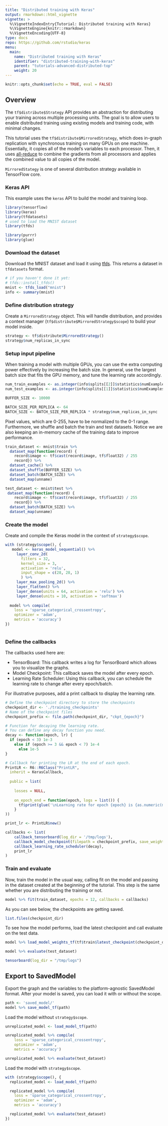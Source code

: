 ```yaml
---
title: "Distributed training with Keras"
output: rmarkdown::html_vignette
vignette: >
  %\VignetteIndexEntry{Tutorial: Distributed training with Keras}
  %\VignetteEngine{knitr::rmarkdown}
  %\VignetteEncoding{UTF-8}
type: docs
repo: https://github.com/rstudio/keras
menu:
  main:
    name: "Distributed training with Keras"
    identifier: "distributed-training-with-keras"
    parent: "tutorials-advanced-distributed-top"
    weight: 20
---
```


```r
knitr::opts_chunk$set(echo = TRUE, eval = FALSE)
```

## Overview

The `tf$distribute$Strategy` API provides an abstraction for distributing your training across multiple processing units. The goal is to allow users to enable distributed training using existing models and training code, with minimal changes.

This tutorial uses the `tf$distribute$MirroredStrategy`, which does in-graph replication with synchronous training on many GPUs on one machine. Essentially, it copies all of the model's variables to each processor. Then, it uses [all-reduce](http://mpitutorial.com/tutorials/mpi-reduce-and-allreduce/) to combine the gradients from all processors and applies the combined value to all copies of the model.

`MirroredStategy` is one of several distribution strategy available in TensorFlow core. 

### Keras API

This example uses the `keras` API to build the model and training loop. 

```r
library(tensorflow)
library(keras)
library(tfdatasets)
# used to load the MNIST dataset
library(tfds)

library(purrr)
library(glue)
```



### Download the dataset

Download the MNIST dataset and load it using [tfds](https://github.com/rstudio/tfds). This returns a dataset in `tfdatasets` format.

```r
# if you haven't done it yet:
# tfds::install_tfds()
mnist <- tfds_load("mnist")
info <- summary(mnist)
```

### Define distribution strategy

Create a `MirroredStrategy` object. This will handle distribution, and provides a context manager (`tf$distribute$MirroredStrategy$scope`) to build your model inside.

```r
strategy <- tf$distribute$MirroredStrategy()
strategy$num_replicas_in_sync
```

### Setup input pipeline

When training a model with multiple GPUs, you can use the extra computing power effectively by increasing the batch size. In general, use the largest batch size that fits the GPU memory, and tune the learning rate accordingly.

```r
num_train_examples <- as.integer(info$splits[[2]]$statistics$numExamples)
num_test_examples <- as.integer(info$splits[[1]]$statistics$numExamples)

BUFFER_SIZE <- 10000

BATCH_SIZE_PER_REPLICA <- 64
BATCH_SIZE <- BATCH_SIZE_PER_REPLICA * strategy$num_replicas_in_sync
```

Pixel values, which are 0-255, have to be normalized to the 0-1 range. Furthermore, we shuffle and batch the train and test datasets. Notice we are also keeping an in-memory cache of the training data to improve performance.


```r
train_dataset <- mnist$train %>% 
  dataset_map(function(record) {
    record$image <- tf$cast(record$image, tf$float32) / 255
    record}) %>%
  dataset_cache() %>%
  dataset_shuffle(BUFFER_SIZE) %>% 
  dataset_batch(BATCH_SIZE) %>% 
  dataset_map(unname)

test_dataset <- mnist$test %>% 
 dataset_map(function(record) {
    record$image <- tf$cast(record$image, tf$float32) / 255
    record}) %>%
  dataset_batch(BATCH_SIZE) %>% 
  dataset_map(unname)
```

### Create the model

Create and compile the Keras model in the context of `strategy$scope`.

```r
with (strategy$scope(), {
   model <- keras_model_sequential() %>%
     layer_conv_2d(
       filters = 32,
       kernel_size = 3,
       activation = 'relu',
       input_shape = c(28, 28, 1)
       ) %>%
     layer_max_pooling_2d() %>%
     layer_flatten() %>%
     layer_dense(units = 64, activation = 'relu') %>%
     layer_dense(units = 10, activation = 'softmax')
   
  model %>% compile(
    loss = 'sparse_categorical_crossentropy',
    optimizer = 'adam',
    metrics = 'accuracy')
})
 
```

### Define the callbacks

The callbacks used here are:

- TensorBoard: This callback writes a log for TensorBoard which allows you to visualize the graphs.
- Model Checkpoint: This callback saves the model after every epoch.
- Learning Rate Scheduler: Using this callback, you can schedule the learning rate to change after every epoch/batch.

For illustrative purposes, add a print callback to display the learning rate.

```r
# Define the checkpoint directory to store the checkpoints
checkpoint_dir <- './training_checkpoints'
# Name of the checkpoint files
checkpoint_prefix <- file.path(checkpoint_dir, "ckpt_{epoch}")

```

```r
# Function for decaying the learning rate.
# You can define any decay function you need.
decay <- function(epoch, lr) {
  if (epoch < 3) 1e-3
    else if (epoch >= 3 && epoch < 7) 1e-4
      else 1e-5
}
```


```r
# Callback for printing the LR at the end of each epoch.
PrintLR <- R6::R6Class("PrintLR",
  inherit = KerasCallback,
  
  public = list(
    
    losses = NULL,
     
    on_epoch_end = function(epoch, logs = list()) {
      tf$print(glue('\nLearning rate for epoch {epoch} is {as.numeric(model$optimizer$lr)}\n'))
    }
))

print_lr <- PrintLR$new()

```


```r
callbacks <- list(
    callback_tensorboard(log_dir = '/tmp/logs'),
    callback_model_checkpoint(filepath = checkpoint_prefix, save_weights_only = TRUE),
    callback_learning_rate_scheduler(decay),
    print_lr
)
```

### Train and evaluate

Now, train the model in the usual way, calling fit on the model and passing in the dataset created at the beginning of the tutorial. This step is the same whether you are distributing the training or not.

```r
model %>% fit(train_dataset, epochs = 12, callbacks = callbacks)

```

As you can see below, the checkpoints are getting saved.

```r
list.files(checkpoint_dir)
```


To see how the model performs, load the latest checkpoint and call evaluate on the test data.

```r
model %>% load_model_weights_tf(tf$train$latest_checkpoint(checkpoint_dir))

model %>% evaluate(test_dataset)

```


```r
tensorboard(log_dir = "/tmp/logs")
```


## Export to SavedModel

Export the graph and the variables to the platform-agnostic SavedModel format. After your model is saved, you can load it with or without the scope.

```r
path <- 'saved_model/'
model %>% save_model_tf(path)
```

Load the model without `strategy$scope`.

```r
unreplicated_model <- load_model_tf(path)

unreplicated_model %>% compile(
    loss = 'sparse_categorical_crossentropy',
    optimizer = 'adam',
    metrics = 'accuracy')

unreplicated_model %>% evaluate(test_dataset)
```

Load the model with `strategy$scope`.


```r
with (strategy$scope(), {
  replicated_model <- load_model_tf(path)

  replicated_model %>% compile(
    loss = 'sparse_categorical_crossentropy',
    optimizer = 'adam',
    metrics = 'accuracy')

  replicated_model %>% evaluate(test_dataset)
})
```


